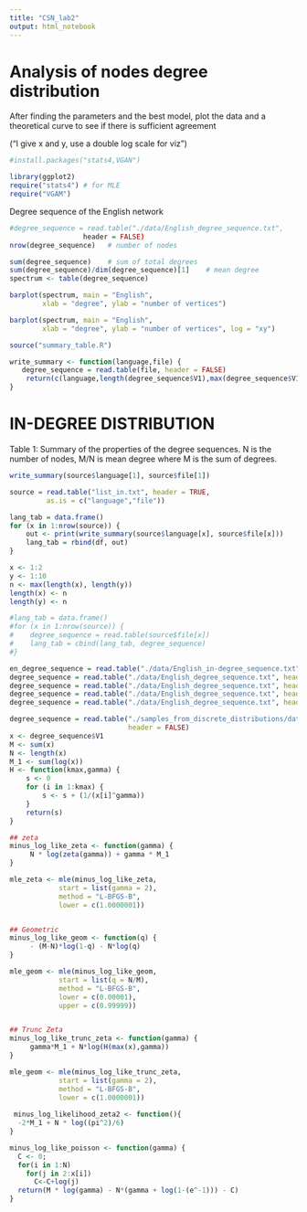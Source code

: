 ```yaml
---
title: "CSN_lab2"
output: html_notebook
---
```


# Analysis of nodes degree distribution 

After finding the parameters and the best model, plot the data and a theoretical curve to see if there is sufficient agreement 

("I give x and y, use a double log scale for viz")

```r
#install.packages("stats4,VGAN")

library(ggplot2)
require("stats4") # for MLE
require("VGAM")

```


Degree sequence of the English network

```r
#degree_sequence = read.table("./data/English_degree_sequence.txt",
                  header = FALSE)
nrow(degree_sequence)   # number of nodes 
```
```r
sum(degree_sequence)    # sum of total degrees
sum(degree_sequence)/dim(degree_sequence)[1]    # mean degree
spectrum <- table(degree_sequence)
```


```r
barplot(spectrum, main = "English",
        xlab = "degree", ylab = "number of vertices")
```

```r
barplot(spectrum, main = "English",
        xlab = "degree", ylab = "number of vertices", log = "xy")
```



```r
source("summary_table.R")

```

```r
write_summary <- function(language,file) {
   degree_sequence = read.table(file, header = FALSE)
    return(c(language,length(degree_sequence$V1),max(degree_sequence$V1),sum(degree_sequence$V1)/length(degree_sequence$V1),length(degree_sequence$V1)/sum(degree_sequence$V1)))
}
```



# IN-DEGREE DISTRIBUTION

Table 1: Summary of the properties of the degree sequences. N is the number of nodes, M/N is mean degree where M is the sum of degrees.

```r
write_summary(source$language[1], source$file[1])
```


```r
source = read.table("list_in.txt", header = TRUE, 
         as.is = c("language","file"))

lang_tab = data.frame()
for (x in 1:nrow(source)) {
    out <- print(write_summary(source$language[x], source$file[x]))
    lang_tab = rbind(df, out)
}

```

```r
x <- 1:2
y <- 1:10
n <- max(length(x), length(y))
length(x) <- n                      
length(y) <- n

#lang_tab = data.frame()
#for (x in 1:nrow(source)) {
#    degree_sequence = read.table(source$file[x])
#    lang_tab = cbind(lang_tab, degree_sequence)
#}

en_degree_sequence = read.table("./data/English_in-degree_sequence.txt", header = FALSE)
degree_sequence = read.table("./data/English_degree_sequence.txt", header = FALSE)
degree_sequence = read.table("./data/English_degree_sequence.txt", header = FALSE)
degree_sequence = read.table("./data/English_degree_sequence.txt", header = FALSE)
degree_sequence = read.table("./data/English_degree_sequence.txt", header = FALSE)

```



```r
degree_sequence = read.table("./samples_from_discrete_distributions/data/sample_of_geometric_with_parameter_0.2.txt",
                             header = FALSE)
x <- degree_sequence$V1
M <- sum(x)
N <- length(x)
M_1 <- sum(log(x))
H <- function(kmax,gamma) {
    s <- 0
    for (i in 1:kmax) {
        s <- s + (1/(x[i]^gamma))
    }
    return(s)
}

## zeta
minus_log_like_zeta <- function(gamma) {
     N * log(zeta(gamma)) + gamma * M_1
}

mle_zeta <- mle(minus_log_like_zeta,
            start = list(gamma = 2),
            method = "L-BFGS-B",
            lower = c(1.0000001))


## Geometric
minus_log_like_geom <- function(q) {
     - (M-N)*log(1-q) - N*log(q)
}

mle_geom <- mle(minus_log_like_geom,
            start = list(q = N/M),
            method = "L-BFGS-B",
            lower = c(0.00001),
            upper = c(0.99999))


## Trunc Zeta
minus_log_like_trunc_zeta <- function(gamma) {
     gamma*M_1 + N*log(H(max(x),gamma))
}

mle_geom <- mle(minus_log_like_trunc_zeta,
            start = list(gamma = 2),
            method = "L-BFGS-B",
            lower = c(1.0000001))
            
 minus_log_likelihood_zeta2 <- function(){
  -2*M_1 + N * log((pi^2)/6)
}

minus_log_like_poisson <- function(gamma) {
  C <- 0;
  for(i in 1:N)
    for(j in 2:x[i])
      C<-C+log(j)
  return(M * log(gamma) - N*(gamma + log(1-(e^-1))) - C)
}





```




